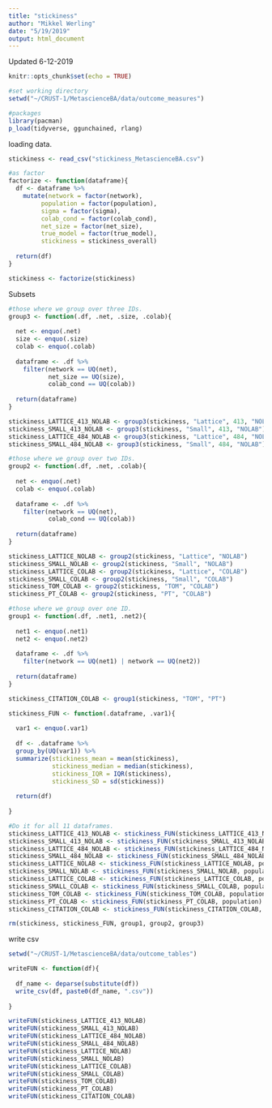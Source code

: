```yaml
---
title: "stickiness"
author: "Mikkel Werling"
date: "5/19/2019"
output: html_document
---
```


Updated 6-12-2019

```r
knitr::opts_chunk$set(echo = TRUE)
```

```r
#set working directory
setwd("~/CRUST-1/MetascienceBA/data/outcome_measures")

#packages 
library(pacman)
p_load(tidyverse, ggunchained, rlang) 
```

loading data. 

```r

stickiness <- read_csv("stickiness_MetascienceBA.csv")

#as factor
factorize <- function(dataframe){
  df <- dataframe %>%
    mutate(network = factor(network),
         population = factor(population),
         sigma = factor(sigma),
         colab_cond = factor(colab_cond),
         net_size = factor(net_size),
         true_model = factor(true_model),
         stickiness = stickiness_overall) 
  
  return(df)
}

stickiness <- factorize(stickiness)

```

Subsets

```r

#those where we group over three IDs. 
group3 <- function(.df, .net, .size, .colab){
  
  net <- enquo(.net)
  size <- enquo(.size)
  colab <- enquo(.colab)
  
  dataframe <- .df %>%
    filter(network == UQ(net),
           net_size == UQ(size),
           colab_cond == UQ(colab))
 
  return(dataframe) 
}

stickiness_LATTICE_413_NOLAB <- group3(stickiness, "Lattice", 413, "NOLAB")
stickiness_SMALL_413_NOLAB <- group3(stickiness, "Small", 413, "NOLAB")
stickiness_LATTICE_484_NOLAB <- group3(stickiness, "Lattice", 484, "NOLAB")
stickiness_SMALL_484_NOLAB <- group3(stickiness, "Small", 484, "NOLAB")

#those where we group over two IDs. 
group2 <- function(.df, .net, .colab){
  
  net <- enquo(.net)
  colab <- enquo(.colab)
  
  dataframe <- .df %>%
    filter(network == UQ(net),
           colab_cond == UQ(colab))
 
  return(dataframe) 
}

stickiness_LATTICE_NOLAB <- group2(stickiness, "Lattice", "NOLAB")
stickiness_SMALL_NOLAB <- group2(stickiness, "Small", "NOLAB")
stickiness_LATTICE_COLAB <- group2(stickiness, "Lattice", "COLAB")
stickiness_SMALL_COLAB <- group2(stickiness, "Small", "COLAB")
stickiness_TOM_COLAB <- group2(stickiness, "TOM", "COLAB")
stickiness_PT_COLAB <- group2(stickiness, "PT", "COLAB")

#those where we group over one ID.  
group1 <- function(.df, .net1, .net2){
  
  net1 <- enquo(.net1)
  net2 <- enquo(.net2)
  
  dataframe <- .df %>%
    filter(network == UQ(net1) | network == UQ(net2))
 
  return(dataframe) 
}

stickiness_CITATION_COLAB <- group1(stickiness, "TOM", "PT")

```

```r
stickiness_FUN <- function(.dataframe, .var1){
  
  var1 <- enquo(.var1)
  
  df <- .dataframe %>%
  group_by(UQ(var1)) %>%
  summarize(stickiness_mean = mean(stickiness),
            stickiness_median = median(stickiness),
            stickiness_IQR = IQR(stickiness),
            stickiness_SD = sd(stickiness))
  
  return(df)
  
}

#Do it for all 11 dataframes. 
stickiness_LATTICE_413_NOLAB <- stickiness_FUN(stickiness_LATTICE_413_NOLAB, population)
stickiness_SMALL_413_NOLAB <- stickiness_FUN(stickiness_SMALL_413_NOLAB, population)
stickiness_LATTICE_484_NOLAB <- stickiness_FUN(stickiness_LATTICE_484_NOLAB, population)
stickiness_SMALL_484_NOLAB <- stickiness_FUN(stickiness_SMALL_484_NOLAB, population)
stickiness_LATTICE_NOLAB <- stickiness_FUN(stickiness_LATTICE_NOLAB, population)
stickiness_SMALL_NOLAB <- stickiness_FUN(stickiness_SMALL_NOLAB, population)
stickiness_LATTICE_COLAB <- stickiness_FUN(stickiness_LATTICE_COLAB, population)
stickiness_SMALL_COLAB <- stickiness_FUN(stickiness_SMALL_COLAB, population)
stickiness_TOM_COLAB <- stickiness_FUN(stickiness_TOM_COLAB, population)
stickiness_PT_COLAB <- stickiness_FUN(stickiness_PT_COLAB, population)
stickiness_CITATION_COLAB <- stickiness_FUN(stickiness_CITATION_COLAB, population)

rm(stickiness, stickiness_FUN, group1, group2, group3)
```

write csv 

```r

setwd("~/CRUST-1/MetascienceBA/data/outcome_tables")

writeFUN <- function(df){
  
  df_name <- deparse(substitute(df))
  write_csv(df, paste0(df_name, ".csv"))
  
}

writeFUN(stickiness_LATTICE_413_NOLAB)
writeFUN(stickiness_SMALL_413_NOLAB)
writeFUN(stickiness_LATTICE_484_NOLAB)
writeFUN(stickiness_SMALL_484_NOLAB)
writeFUN(stickiness_LATTICE_NOLAB)
writeFUN(stickiness_SMALL_NOLAB)
writeFUN(stickiness_LATTICE_COLAB)
writeFUN(stickiness_SMALL_COLAB)
writeFUN(stickiness_TOM_COLAB)
writeFUN(stickiness_PT_COLAB)
writeFUN(stickiness_CITATION_COLAB)

```


